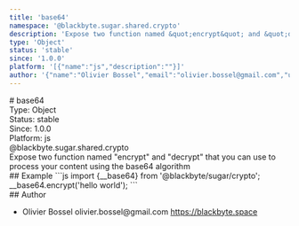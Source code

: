 ```yaml
---
title: 'base64'
namespace: '@blackbyte.sugar.shared.crypto'
description: 'Expose two function named &quot;encrypt&quot; and &quot;decrypt&quot; that you can use to process your content using the base64 algorithm'
type: 'Object'
status: 'stable'
since: '1.0.0'
platform: '[{"name":"js","description":""}]'
author: '{"name":"Olivier Bossel","email":"olivier.bossel@gmail.com","url":"https://blackbyte.space"}'
---
```


<div class="docmap-mdx">
  # base64
  <div class="_metas">
    <div class="_type">
      <span class="_type-label">Type:</span>
      <span class="_type-value">Object</span>
    </div>
    <div class="_status">
      <span class="_status-label">Status:</span>
      <span class="_status-value -stable">stable</span>
    </div>
    <div class="_since">
      <span class="_since-label">Since:</span>
      <span class="_since-value">1.0.0</span>
    </div>
    <div class="_platform">
      <span class="_platform-label">Platform:</span>
      <span class="_platform-value -js">js</span>
    </div>
  </div>
  <div class="_namespace">@blackbyte.sugar.shared.crypto</div>
  <div class="_description typo-lead typo-format">
    Expose two function named &quot;encrypt&quot; and &quot;decrypt&quot; that
    you can use to process your content using the base64 algorithm
  </div>
  <div class="_examples">
    ## Example ```js import {__base64} from '@blackbyte/sugar/crypto';
    __base64.encrypt('hello world'); ```
  </div>
  <div class="_author">
    ## Author
    <ul class="_list">
      <li class="_item">
        <span class="_name">Olivier Bossel</span>
        <span class="_email">olivier.bossel@gmail.com</span>
        <a href="https://blackbyte.space" target="_blank" class="_url">
          https://blackbyte.space
        </a>
      </li>
    </ul>
  </div>
</div>
